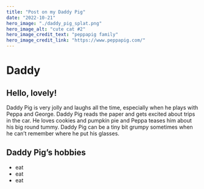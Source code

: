 ```yaml
---
title: "Post on my Daddy Pig"
date: "2022-10-21"
hero_image: "./daddy_pig_splat.png"
hero_image_alt: "cute cat #2"
hero_image_credit_text: "peppapig family"
hero_image_credit_link: "https://www.peppapig.com/"
---
```


# Daddy
## Hello, lovely!
Daddy Pig is very jolly and laughs all the time, especially when he plays with Peppa and George. Daddy Pig reads the paper and gets excited about trips in the car. He loves cookies and pumpkin pie and Peppa teases him about his big round tummy. Daddy Pig can be a tiny bit grumpy sometimes when he can’t remember where he put his glasses.

## Daddy Pig’s hobbies
- eat
- eat
- eat
